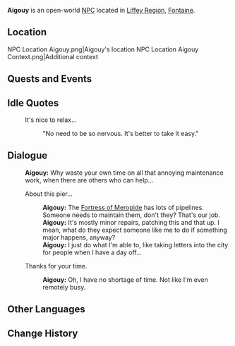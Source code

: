 {{Meta
<!-- Remove this template after adding the missing info -->
|missing_NPC_profile  = yes
}}
{{Character Infobox
|type             = Open-World NPC
|image            = NPC Aigouy.png
|realname         = <!-- Optional, if different from in-game name -->
|deceased         = <!-- Past (for deceased prior to events of the game) or free response -->
|region           = Fontaine
|location         = Fontaine
|affiliation      = 
|title            = 

|ancestry         = <!-- Clan/family -->
|father           = 
|mother           = 
|spouse           = 
|sibling          = 
|child            = 
|relative         = 

|voiceEN          = 
|voiceCN          = 
|voiceJP          = 
|voiceKR          = 
|dialoguereward   = 
}}
'''Aigouy''' is an open-world [[NPC]] located in [[Liffey Region]], [[Fontaine]].

==Location==
<gallery>
NPC Location Aigouy.png|Aigouy's location
NPC Location Aigouy Context.png|Additional context
</gallery>
<!--
==Profile==
Detailed story/lore information goes here.
''(To be added.)''

===Appearance===
Keep appearance section short and concise. Limit to 2 paragraphs with 3-4 sentences each.
''(To be added.)''
-->
==Quests and Events==
{{Quests and Events}}

==Idle Quotes==
{{Dialogue Start}}
: {{DIcon|Idle}} It's nice to relax...
::{{A|VO Aigouy  01.ogg}} "No need to be so nervous. It's better to take it easy."
{{Dialogue End}}

==Dialogue==
{{Dialogue Start}}
:'''Aigouy:''' Why waste your own time on all that annoying maintenance work, when there are others who can help...
:{{DIcon}} About this pier...
::'''Aigouy:''' The [[Fortress of Meropide]] has lots of pipelines. Someone needs to maintain them, don't they? That's our job.
::'''Aigouy:''' It's mostly minor repairs, patching this and that up. I mean, what do they expect someone like me to do if something major happens, anyway?
::'''Aigouy:''' I just do what I'm able to, like taking letters into the city for people when I have a day off...
:{{DIcon}} Thanks for your time.
::'''Aigouy:''' Oh, I have no shortage of time. Not like I'm even remotely busy.
{{Dialogue End}}
<!--
==Event Dialogue==
===Event Name===
{{Dialogue Start}}
:'''Aigouy:'''
{{Dialogue End}}
-->
==Other Languages==
{{Other Languages|default_hidden=1
|en      = Aigouy
|zhs     = 艾古伊
|zhs_rm  = Àigǔyī
|zht     = 艾古伊
|zht_rm  = Àigǔyī
|ja      = アイグイ
|ja_rm   = Aigui
|ko      = 아이구이
|ko_rm   = 
|es      = Aigouy
|fr      = Aigouy
|ru      = Эгуи
|th      = Aigouy
|vi      = Aigouy
|de      = Aigouy
|id      = Aigouy
|pt      = Aigouy
|tr      = Aigouy
|it      = Aigouy
}}

==Change History==
{{Change History|4.1}}
<!--
==References==
{{Reflist}}
-->